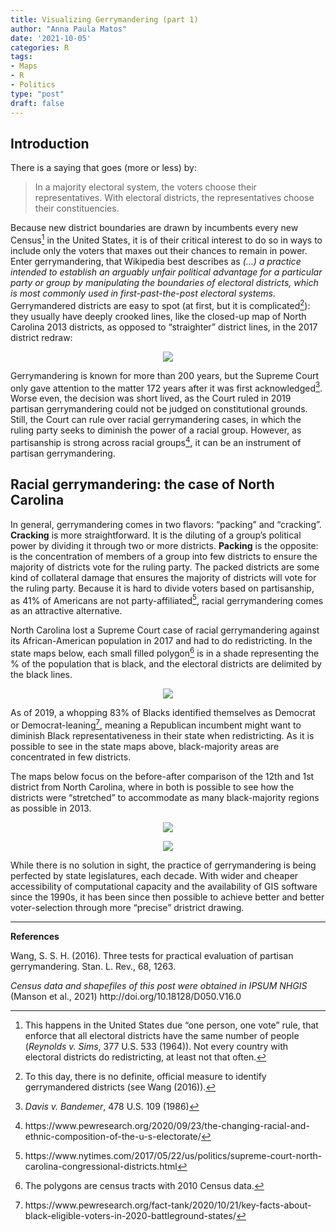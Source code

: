 ```yaml
---
title: Visualizing Gerrymandering (part 1)
author: "Anna Paula Matos"
date: '2021-10-05'
categories: R
tags:
- Maps
- R
- Politics
type: "post"
draft: false
---
```


## Introduction

There is a saying that goes (more or less) by:

> In a majority electoral system, the voters choose their representatives. With electoral districts, the representatives choose their constituencies.

Because new district boundaries are drawn by incumbents every new Census^[This happens in the United States due “one person, one vote” rule, that enforce that all electoral districts have the same number of people (_Reynolds v. Sims_, 377 U.S. 533 (1964)). Not every country with electoral districts do redistricting, at least not that often.] in the United States, it is of their critical interest to do so in ways to include only the voters that maxes out their chances to remain in power. Enter gerrymandering, that Wikipedia best describes as _(...) a practice intended to establish an arguably unfair political advantage for a particular party or group by manipulating the boundaries of electoral districts, which is most commonly used in first-past-the-post electoral systems_.  Gerrymandered districts are easy to spot (at first, but it is complicated^[To this day, there is no definite, official measure to identify gerrymandered districts (see Wang (2016)).]): they usually have deeply crooked lines, like the closed-up map of North Carolina 2013 districts, as opposed to “straighter” district lines, in the 2017 district redraw:

<p align="center">
![](E:/03_pesquisa/02_blog/github/blog_repo/content/post/visualizing_gerrymandering_1/00_image.png)
</p>


Gerrymandering is known for more than 200 years, but the Supreme Court only gave attention to the matter 172 years after it was first acknowledged^[_Davis v. Bandemer_, 478 U.S. 109 (1986)]. Worse even, the decision was short lived, as the Court ruled in 2019 partisan gerrymandering could not be judged on constitutional grounds. Still, the Court can rule over racial gerrymandering cases, in which the ruling party seeks to diminish the power of a racial group. However, as partisanship is strong across racial groups^[https://www.pewresearch.org/2020/09/23/the-changing-racial-and-ethnic-composition-of-the-u-s-electorate/], it can be an instrument of partisan gerrymandering.


## Racial gerrymandering: the case of North Carolina

In general, gerrymandering comes in two flavors: “packing” and “cracking”. **Cracking** is more straightforward. It is the diluting of a group’s political power by dividing it through two or more districts. **Packing** is the opposite: is the concentration of members of a group into few districts to ensure the majority of districts vote for the ruling party. The packed districts are some kind of collateral damage that ensures the majority of districts will vote for the ruling party. Because it is hard to divide voters based on partisanship, as 41% of Americans are not party-affiliated^[https://www.nytimes.com/2017/05/22/us/politics/supreme-court-north-carolina-congressional-districts.html], racial gerrymandering comes as an attractive alternative. 

North Carolina lost a Supreme Court case of racial gerrymandering against its African-American population in 2017 and had to do redistricting. In the state maps below, each small filled polygon^[The polygons are census tracts with 2010 Census data.] is in a shade representing the % of the population that is black, and the electoral districts are delimited by the black lines.

<p align="center">
![](E:/03_pesquisa/02_blog/github/blog_repo/content/post/visualizing_gerrymandering_1/01_image.png)
</p>

As of 2019, a whopping 83% of Blacks identified themselves as Democrat or Democrat-leaning^[https://www.pewresearch.org/fact-tank/2020/10/21/key-facts-about-black-eligible-voters-in-2020-battleground-states/], meaning a Republican incumbent might want to diminish Black representativeness in their state when redistricting. As it is possible to see in the state maps above, black-majority areas are concentrated in few districts.

The maps below focus on the before-after comparison of the 12th and 1st district from North Carolina, where in both is possible to see how the districts were “stretched” to accommodate as many black-majority regions as possible in 2013.

<p align="center">
![](E:/03_pesquisa/02_blog/github/blog_repo/content/post/visualizing_gerrymandering_1/02_image.png)
</p>
<p align="center">
![](E:/03_pesquisa/02_blog/github/blog_repo/content/post/visualizing_gerrymandering_1/03_image.png)
</p>

While there is no solution in sight, the practice of gerrymandering is being perfected by state legislatures, each decade. With wider and cheaper accessibility of computational capacity and the availability of GIS software since the 1990s, it has been since then possible to achieve better and better voter-selection through more “precise” dristrict drawing. 

***

**References**

Wang, S. S. H. (2016). Three tests for practical evaluation of partisan gerrymandering. Stan. L. Rev., 68, 1263.

_Census data and shapefiles of this post were obtained in IPSUM NHGIS_ (Manson et al., 2021) http://doi.org/10.18128/D050.V16.0
